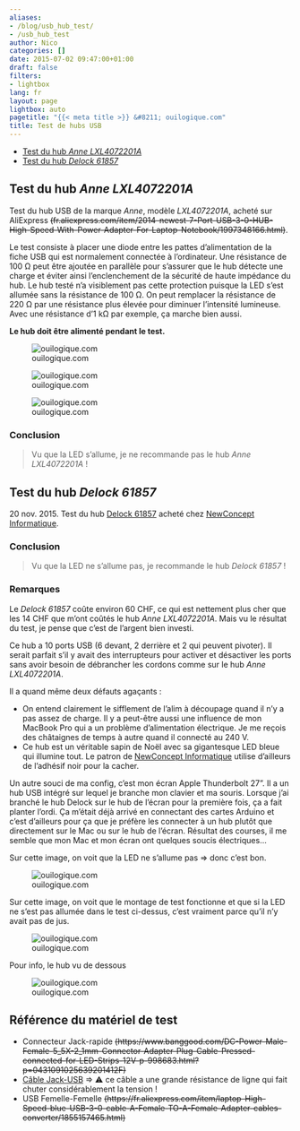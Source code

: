 ```yaml
---
aliases:
- /blog/usb_hub_test/
- /usb_hub_test
author: Nico
categories: []
date: 2015-07-02 09:47:00+01:00
draft: false
filters:
- lightbox
lang: fr
layout: page
lightbox: auto
pagetitle: "{{< meta title >}} &#8211; ouilogique.com"
title: Test de hubs USB
---
```


-   [Test du hub _Anne LXL4072201A_](#test-du-hub-anne-lxl4072201a)
-   [Test du hub _Delock 61857_](#test-du-hub-delock-61857)

## Test du hub _Anne LXL4072201A_

Test du hub USB de la marque _Anne_, modèle _LXL4072201A_, acheté sur AliExpress ~~(fr.aliexpress.com/item/2014-newest-7-Port-USB-3-0-HUB-High-Speed-With-Power-Adapter-For-Laptop-Notebook/1997348166.html)~~.

Le test consiste à placer une diode entre les pattes d’alimentation de la fiche USB qui est normalement connectée à l’ordinateur. Une résistance de 100 Ω peut être ajoutée en parallèle pour s’assurer que le hub détecte une charge et éviter ainsi l’enclenchement de la sécurité de haute impédance du hub. Le hub testé n’a visiblement pas cette protection puisque la LED s’est allumée sans la résistance de 100 Ω. On peut remplacer la résistance de 220 Ω par une résistance plus élevée pour diminuer l’intensité lumineuse. Avec une résistance d’1 kΩ par exemple, ça marche bien aussi.

**Le hub doit être alimenté pendant le test.**

![ouilogique.com][img_1]

[img_1]: ./images/test_usb_hub_003.svg

![ouilogique.com][img_2]

[img_2]: ./images/test_usb_hub_001.jpg

![ouilogique.com][img_3]

[img_3]: ./images/test_usb_hub_004.jpg

### Conclusion

> Vu que la LED s’allume, je ne recommande pas le hub *Anne LXL4072201A* !

## Test du hub _Delock 61857_

20 nov. 2015. Test du hub [Delock 61857](https://www.delock.de/produkte/S_61857/merkmale.html) acheté chez [NewConcept Informatique](https://store.ncinformatique.ch/).

### Conclusion

> Vu que la LED ne s’allume pas, je recommande le hub _Delock 61857_ !

### Remarques

Le _Delock 61857_ coûte environ 60 CHF, ce qui est nettement plus cher que les 14 CHF que m’ont coûtés le hub _Anne LXL4072201A_. Mais vu le résultat du test, je pense que c’est de l’argent bien investi.

Ce hub a 10 ports USB (6 devant, 2 derrière et 2 qui peuvent pivoter). Il serait parfait s’il y avait des interrupteurs pour activer et désactiver les ports sans avoir besoin de débrancher les cordons comme sur le hub _Anne LXL4072201A_.

Il a quand même deux défauts agaçants :

-   On entend clairement le sifflement de l’alim à découpage quand il n’y a pas assez de charge. Il y a peut-être aussi une influence de mon MacBook Pro qui a un problème d’alimentation électrique. Je me reçois des châtaignes de temps à autre quand il connecté au 240 V.
-   Ce hub est un véritable sapin de Noël avec sa gigantesque LED bleue qui illumine tout. Le patron de [NewConcept Informatique](https://store.ncinformatique.ch/) utilise d’ailleurs de l’adhésif noir pour la cacher.

Un autre souci de ma config, c’est mon écran Apple Thunderbolt 27". Il a un hub USB intégré sur lequel je branche mon clavier et ma souris. Lorsque j’ai branché le hub Delock sur le hub de l’écran pour la première fois, ça a fait planter l’ordi. Ça m’était déjà arrivé en connectant des cartes Arduino et c’est d’ailleurs pour ça que je préfère les connecter à un hub plutôt que directement sur le Mac ou sur le hub de l’écran. Résultat des courses, il me semble que mon Mac et mon écran ont quelques soucis électriques...


Sur cette image, on voit que la LED ne s’allume pas ⇒ donc c’est bon.

![ouilogique.com][img_4]

[img_4]: ./images/test_usb_hub_005_lowres.jpg


Sur cette image, on voit que le montage de test fonctionne et que si la LED ne s’est pas allumée dans le test ci-dessus, c’est vraiment parce qu’il n’y avait pas de jus.

![ouilogique.com][img_5]

[img_5]: ./images/test_usb_hub_006_lowres.jpg


Pour info, le hub vu de dessous

![ouilogique.com][img_6]

[img_6]: ./images/test_usb_hub_007.jpg

## Référence du matériel de test

-   Connecteur Jack-rapide ~~(https://www.banggood.com/DC-Power-Male-Female-5_5X-2_1mm-Connector-Adapter-Plug-Cable-Pressed-connected-for-LED-Strips-12V-p-998683.html?p=0431091025639201412F)~~
-   [Câble Jack-USB](https://www.banggood.com/USB-Port-to-5_5mm-2_1mm-5V-DC-Barrel-Jack-Power-Cable-Connector-p-997025.html?p=0431091025639201412F) ⇒ ⚠ ce câble a une grande résistance de ligne qui fait chuter considérablement la tension !
-   USB Femelle-Femelle ~~(https://fr.aliexpress.com/item/laptop-High-Speed-blue-USB-3-0-cable-A-Female-TO-A-Female-Adapter-cables-converter/1855157465.html)~~
